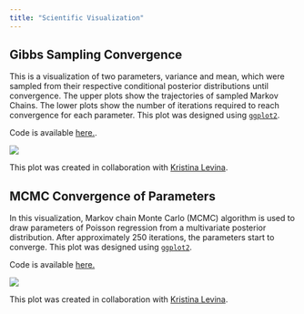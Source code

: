 ```yaml
---
title: "Scientific Visualization"
---
```


## Gibbs Sampling Convergence
This is a visualization of two parameters, variance and mean, which
were sampled from their respective conditional posterior distributions until convergence. The upper
plots show the trajectories of sampled Markov Chains. The lower plots show the number of iterations
required to reach convergence for each parameter. This plot was designed using [`ggplot2`](https://ggplot2.tidyverse.org/).

Code is available [here.](https://github.com/faridmusayev/data_visualization/blob/main/gibbs/gibb_sampling.R).

![](./gibbs_sampling.svg)

This plot was created in collaboration with [Kristina Levina](https://github.com/Ada-Lev/Data-Visualisation).

## MCMC Convergence of Parameters
In this visualization, Markov chain Monte Carlo (MCMC) algorithm is used to draw parameters of Poisson regression
from a multivariate posterior distribution. After approximately 250 iterations, the parameters
start to converge. This plot was designed using [`ggplot2`](https://ggplot2.tidyverse.org/).

Code is available [here.](https://github.com/faridmusayev/data_visualization/blob/main/mcmc/MCMC.R)

![](./mcmc.svg)

This plot was created in collaboration with [Kristina Levina](https://github.com/Ada-Lev/Data-Visualisation).
